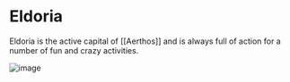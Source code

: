 # Eldoria
Eldoria is the active capital of [[Aerthos]] and is always full of action for a number of fun and crazy activities.

![image](assets/atlas/eldoria(2)-min.png)